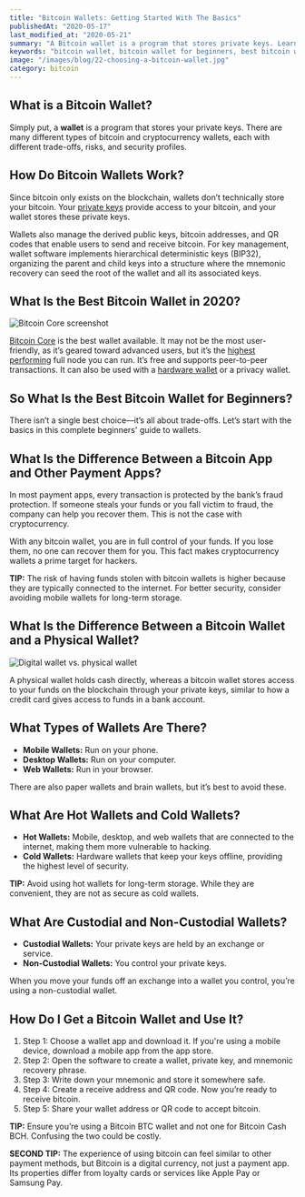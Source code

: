 ```yaml
---
title: "Bitcoin Wallets: Getting Started With The Basics"
publishedAt: "2020-05-17"
last_modified_at: "2020-05-21"
summary: "A Bitcoin wallet is a program that stores private keys. Learn the basics of key management to make the best wallet choices with non-custodial cold wallets."
keywords: "bitcoin wallet, bitcoin wallet for beginners, best bitcoin wallet 2020, bitcoin wallet guide, bitcoin wallet signature"
image: "/images/blog/22-choosing-a-bitcoin-wallet.jpg"
category: bitcoin
---
```


<YouTube videoId="mC4qxRu6ZmY" />

## What is a Bitcoin Wallet?

Simply put, a **wallet** is a program that stores your private keys. There are many different types of bitcoin and cryptocurrency wallets, each with different trade-offs, risks, and security profiles.

## How Do Bitcoin Wallets Work?

Since bitcoin only exists on the blockchain, wallets don’t technically store your bitcoin. Your [private keys](/blog/2020/05/16/what-is-a-bitcoin-private-key) provide access to your bitcoin, and your wallet stores these private keys.

Wallets also manage the derived public keys, bitcoin addresses, and QR codes that enable users to send and receive bitcoin. For key management, wallet software implements hierarchical deterministic keys (BIP32), organizing the parent and child keys into a structure where the mnemonic recovery can seed the root of the wallet and all its associated keys.

## What Is the Best Bitcoin Wallet in 2020?

<Image
  src="/images/blog/02-bitcoin-wallets/bitcoin-core-screeshot.png"
  alt="Bitcoin Core screenshot"
/>

[Bitcoin Core](https://bitcoincore.org/en/download/) is the best wallet available. It may not be the most user-friendly, as it’s geared toward advanced users, but it’s the [highest performing](https://blog.lopp.net/bitcoin-node-performance-sync-tests/) full node you can run. It’s free and supports peer-to-peer transactions. It can also be used with a [hardware wallet](https://github.com/bitcoin-core/HWI) or a privacy wallet.

## So What Is the Best Bitcoin Wallet for Beginners?

There isn’t a single best choice—it’s all about trade-offs. Let’s start with the basics in this complete beginners' guide to wallets.

## What Is the Difference Between a Bitcoin App and Other Payment Apps?

In most payment apps, every transaction is protected by the bank’s fraud protection. If someone steals your funds or you fall victim to fraud, the company can help you recover them. This is not the case with cryptocurrency.

With any bitcoin wallet, you are in full control of your funds. If you lose them, no one can recover them for you. This fact makes cryptocurrency wallets a prime target for hackers.

**TIP:** The risk of having funds stolen with bitcoin wallets is higher because they are typically connected to the internet. For better security, consider avoiding mobile wallets for long-term storage.

## What Is the Difference Between a Bitcoin Wallet and a Physical Wallet?

<Image
  src="/images/blog/02-bitcoin-wallets/bitcoin-wallet-physical-wallet-digital-wallet.png"
  alt="Digital wallet vs. physical wallet"
/>

A physical wallet holds cash directly, whereas a bitcoin wallet stores access to your funds on the blockchain through your private keys, similar to how a credit card gives access to funds in a bank account.

## What Types of Wallets Are There?

- **Mobile Wallets:** Run on your phone.
- **Desktop Wallets:** Run on your computer.
- **Web Wallets:** Run in your browser.

There are also paper wallets and brain wallets, but it’s best to avoid these.

## What Are Hot Wallets and Cold Wallets?

- **Hot Wallets:** Mobile, desktop, and web wallets that are connected to the internet, making them more vulnerable to hacking.
- **Cold Wallets:** Hardware wallets that keep your keys offline, providing the highest level of security.

**TIP:** Avoid using hot wallets for long-term storage. While they are convenient, they are not as secure as cold wallets.

## What Are Custodial and Non-Custodial Wallets?

- **Custodial Wallets:** Your private keys are held by an exchange or service.
- **Non-Custodial Wallets:** You control your private keys.

When you move your funds off an exchange into a wallet you control, you’re using a non-custodial wallet.

## How Do I Get a Bitcoin Wallet and Use It?

1. Step 1: Choose a wallet app and download it. If you're using a mobile device, download a mobile app from the app store.
2. Step 2: Open the software to create a wallet, private key, and mnemonic recovery phrase.
3. Step 3: Write down your mnemonic and store it somewhere safe.
4. Step 4: Create a receive address and QR code. Now you’re ready to receive bitcoin.
5. Step 5: Share your wallet address or QR code to accept bitcoin.

**TIP:** Ensure you’re using a Bitcoin BTC wallet and not one for Bitcoin Cash BCH. Confusing the two could be costly.

**SECOND TIP:** The experience of using bitcoin can feel similar to other payment methods, but Bitcoin is a digital currency, not just a payment app. Its properties differ from loyalty cards or services like Apple Pay or Samsung Pay.
